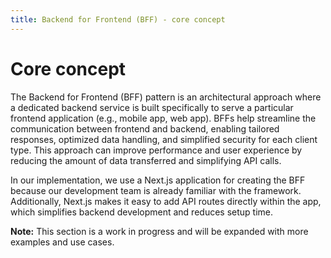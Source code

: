 ```yaml
---
title: Backend for Frontend (BFF) - core concept
---
```


# Core concept

The Backend for Frontend (BFF) pattern is an architectural approach where a dedicated backend service is built specifically to serve a particular frontend application (e.g., mobile app, web app). BFFs help streamline the communication between frontend and backend, enabling tailored responses, optimized data handling, and simplified security for each client type. This approach can improve performance and user experience by reducing the amount of data transferred and simplifying API calls.

In our implementation, we use a Next.js application for creating the BFF because our development team is already familiar with the framework. Additionally, Next.js makes it easy to add API routes directly within the app, which simplifies backend development and reduces setup time.

**Note:** This section is a work in progress and will be expanded with more examples and use cases.
